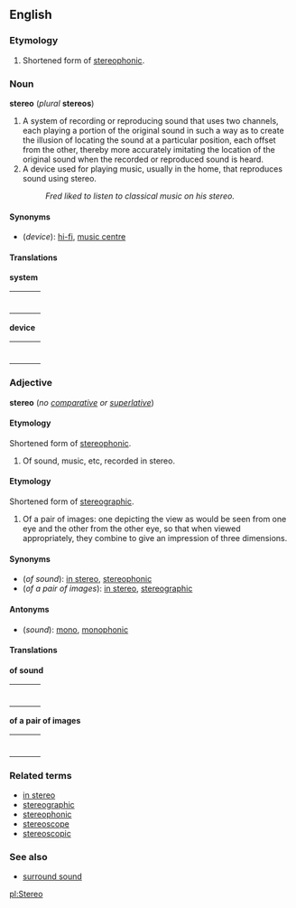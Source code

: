 ==English==
===Etymology===
#Shortened form of [[stereophonic]].

===Noun===
'''stereo''' (''plural'' '''stereos''')

#A system of recording or reproducing sound that uses two channels, each playing a portion of the original sound in such a way as to create the illusion of locating the sound at a particular position, each offset from the other, thereby more accurately imitating the location of the original sound when the recorded or reproduced sound is heard.
#A device used for playing music, usually in the home, that reproduces sound using stereo.
#:''Fred liked to listen to classical music on his stereo.''

====Synonyms====
*(''device''): [[hi-fi]], [[music centre]]

====Translations====

'''system'''
{| border=0  width=100%
|-
|bgcolor="#FFFFE0" valign=top width=48%|
{|
<!--Put translations for languages from A to I here-->
|}
| width=1% |
|bgcolor="#FFFFE0" valign=top width=48%|
{|
<!--Put translations for languages from J to Z here-->
|}
|}

'''device'''
{| border=0  width=100%
|-
|bgcolor="#FFFFE0" valign=top width=48%|
{|
<!--Put translations for languages from A to I here-->
|}
| width=1% |
|bgcolor="#FFFFE0" valign=top width=48%|
{|
<!--Put translations for languages from J to Z here-->
|}
|}

===Adjective===
'''stereo''' (''no [[comparative]] or [[superlative]]'')

====Etymology====
Shortened form of [[stereophonic]].

#Of sound, music, etc, recorded in stereo.

====Etymology====
Shortened form of [[stereographic]].

#Of a pair of images: one depicting the view as would be seen from one eye and the other from the other eye, so that when viewed appropriately, they combine to give an impression of three dimensions.

====Synonyms====
*(''of sound''): [[in stereo]], [[stereophonic]]
*(''of a pair of images''): [[in stereo]], [[stereographic]]

====Antonyms====
*(''sound''): [[mono]], [[monophonic]]

====Translations====

'''of sound'''
{| border=0  width=100%
|-
|bgcolor="#FFFFE0" valign=top width=48%|
{|
<!--Put translations for languages from A to I here-->
|}
| width=1% |
|bgcolor="#FFFFE0" valign=top width=48%|
{|
<!--Put translations for languages from J to Z here-->
|}
|}

'''of a pair of images'''
{| border=0  width=100%
|-
|bgcolor="#FFFFE0" valign=top width=48%|
{|
<!--Put translations for languages from A to I here-->
|}
| width=1% |
|bgcolor="#FFFFE0" valign=top width=48%|
{|
<!--Put translations for languages from J to Z here-->
|}
|}

===Related terms===
*[[in stereo]]
*[[stereographic]]
*[[stereophonic]]
*[[stereoscope]]
*[[stereoscopic]]

===See also===
*[[surround sound]]<!--is this a trademark?-->

[[pl:Stereo]]